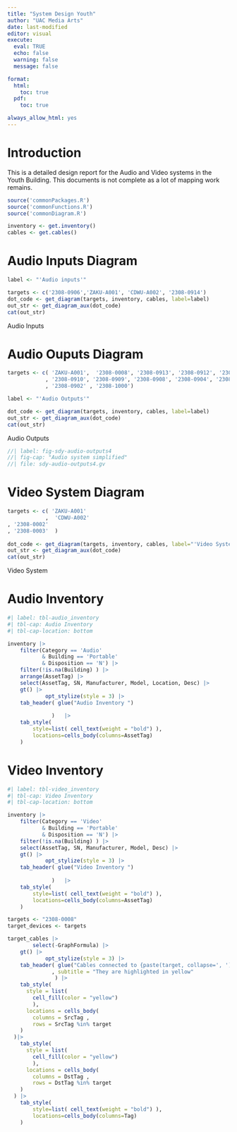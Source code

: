 ```yaml
---
title: "System Design Youth"
author: "UAC Media Arts"
date: last-modified
editor: visual
execute: 
  eval: TRUE
  echo: false
  warning: false
  message: false

format:
  html:
    toc: true
  pdf:
    toc: true

always_allow_html: yes  
---
```


# Introduction

This is a detailed design report for the Audio and Video systems in the Youth Building. This documents is not complete as a lot of mapping work remains.

```r
source('commonPackages.R')
source('commonFunctions.R')
source('commonDiagram.R')
```

```r
inventory <- get.inventory()  
cables <- get.cables()
```

# Audio Inputs Diagram

:::{#fig-audio-inputs .cell-output-display}
```r
label <- "'Audio inputs'"

targets <- c('2308-0906','ZAKU-A001', 'CDWU-A002', '2308-0914')
dot_code <- get_diagram(targets, inventory, cables, label=label)
out_str <- get_diagram_aux(dot_code)
cat(out_str)

```
Audio Inputs  
:::
 
# Audio Ouputs Diagram

:::{#fig-audio-outputs .cell-output-display}
```r
targets <- c( 'ZAKU-A001',  '2308-0008', '2308-0913', '2308-0912', '2308-0911'
			, '2308-0910', '2308-0909', '2308-0908', '2308-0904', '2308-0903'
			, '2308-0902' , '2308-1000')

label <- "'Audio Outputs'"

dot_code <- get_diagram(targets, inventory, cables, label=label)
out_str <- get_diagram_aux(dot_code)
cat(out_str)
```
Audio Outputs
:::

```dot
//| label: fig-sdy-audio-outputs4
//| fig-cap: "Audio system simplified"
//| file: sdy-audio-outputs4.gv
```

# Video System Diagram

:::{#fig-audio-inputs .cell-output-display}
```r
targets <- c( 'ZAKU-A001' 
			,  'CDWU-A002'
, '2308-0002'
, '2308-0003'  )
 
dot_code <- get_diagram(targets, inventory, cables, label="'Video System'")
out_str <- get_diagram_aux(dot_code)
cat(out_str)
```
Video System
:::

# Audio Inventory

```r
#| label: tbl-audio_inventory
#| tbl-cap: Audio Inventory
#| tbl-cap-location: bottom

inventory |>
	filter(Category == 'Audio'
		   & Building == 'Portable' 
		   & Disposition == 'N') |> 
	filter(!is.na(Building) ) |>
	arrange(AssetTag) |>
	select(AssetTag, SN, Manufacturer, Model, Location, Desc) |>
	gt() |>
			opt_stylize(style = 3) |>
	tab_header( glue("Audio Inventory ")
			   
			  )   |>
	tab_style(
		style=list( cell_text(weight = "bold") ),
		locations=cells_body(columns=AssetTag)
	)
```

# Video Inventory

```r
#| label: tbl-video_inventory
#| tbl-cap: Video Inventory
#| tbl-cap-location: bottom

inventory |>
	filter(Category == 'Video'
		   & Building == 'Portable' 
		   & Disposition == 'N') |> 
	filter(!is.na(Building) ) |>
	select(AssetTag, SN, Manufacturer, Model, Desc) |>
	gt() |>
			opt_stylize(style = 3) |>
	tab_header( glue("Video Inventory ")
			   
			  )   |>
	tab_style(
		style=list( cell_text(weight = "bold") ),
		locations=cells_body(columns=AssetTag)
	)
```

```r
targets <- "2308-0008"
target_devices <- targets
```

```r
target_cables |>	
		select(-GraphFormula) |>
	gt() |>
			opt_stylize(style = 3) |>
	tab_header( glue("Cables connected to {paste(target, collapse=', ')}") 
			  , subtitle = "They are highlighted in yellow"
			   ) |>
    tab_style(
      style = list(
        cell_fill(color = "yellow")
        ),
      locations = cells_body(
        columns = SrcTag ,
        rows = SrcTag %in% target
    )
  )|>
    tab_style(
      style = list(
        cell_fill(color = "yellow") 
        ),
      locations = cells_body(
        columns = DstTag ,
        rows = DstTag %in% target
    )
  ) |>
	tab_style(
		style=list( cell_text(weight = "bold") ),
		locations=cells_body(columns=Tag)
	)  
```

